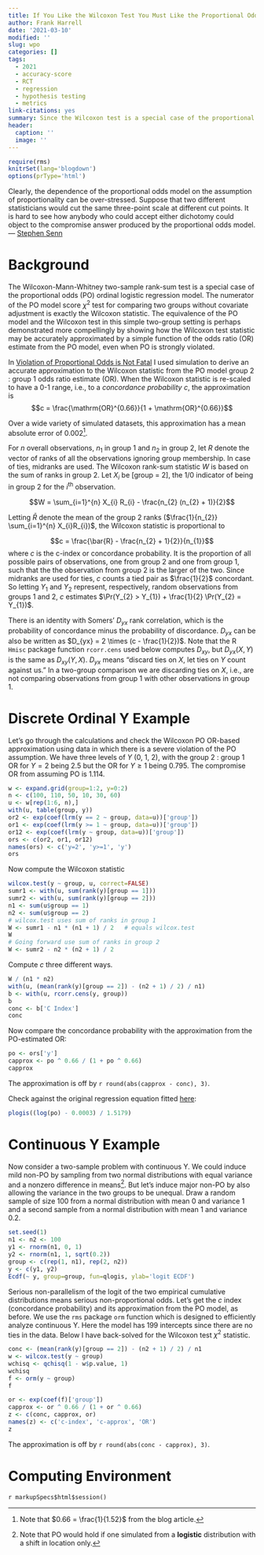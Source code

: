 ```yaml
---
title: If You Like the Wilcoxon Test You Must Like the Proportional Odds Model
author: Frank Harrell
date: '2021-03-10'
modified: ''
slug: wpo
categories: []
tags:
  - 2021
  - accuracy-score
  - RCT
  - regression
  - hypothesis testing
  - metrics
link-citations: yes
summary: Since the Wilcoxon test is a special case of the proportional odds (PO) model, if one likes the Wilcoxon test, one must like the PO model.  This is made more convincing by showing examples of how one may accurately compute the Wilcoxon statistic from the PO model's odds ratio.
header:
  caption: ''
  image: ''
---
```


```r
require(rms)
knitrSet(lang='blogdown')
options(prType='html')
```

<p class="rquote">Clearly, the dependence of the proportional odds model on the assumption of proportionality can be over-stressed.  Suppose that two different statisticians would cut the same three-point scale at different cut points. It is hard to see how anybody who could accept either dichotomy could object to the compromise answer produced by the proportional odds model. — <a href="https://onlinelibrary.wiley.com/doi/abs/10.1002/sim.3603">Stephen Senn</a>
</p>

# Background 

The Wilcoxon-Mann-Whitney two-sample rank-sum test is a special case of the proportional odds (PO) ordinal logistic regression model.  The numerator of the PO model score $\chi^2$ test for comparing two groups without covariate adjustment is exactly the Wilcoxon statistic.  The equivalence of the PO model and the Wilcoxon test in this simple two-group setting is perhaps demonstrated more compellingly by showing how the Wilcoxon test statistic may be accurately approximated by a simple function of the odds ratio (OR) estimate from the PO model, even when PO is strongly violated.

In [Violation of Proportional Odds is Not Fatal](https://www.fharrell.com/post/po) I used simulation to derive an accurate approximation to the Wilcoxon statistic from the PO model group 2 : group 1 odds ratio estimate (OR).  When the Wilcoxon statistic is re-scaled to have a 0-1 range, i.e., to a *concordance probability* $c$, the approximation is $$c = \frac{\mathrm{OR}^{0.66}}{1 + \mathrm{OR}^{0.66}}$$

Over a wide variety of simulated datasets, this approximation has a mean absolute error of 0.002^[Note that $0.66 = \frac{1}{1.52}$ from the blog article.].

For $n$ overall observations, $n_1$ in group 1 and $n_2$ in group 2, let $R$ denote the vector of ranks of all the observations ignoring group membership.  In case of ties, midranks are used.
The Wilcoxon rank-sum statistic $W$ is based on the sum of ranks in group 2.  Let $X_{i}$ be [group = 2], the 1/0 indicator of being in group 2 for the $i^{\mathrm{th}}$ observation.

$$W = \sum_{i=1}^{n} X_{i} R_{i} - \frac{n_{2} (n_{2} + 1)}{2}$$

Letting $\bar{R}$ denote the mean of the group 2 ranks ($\frac{1}{n_{2}} \sum_{i=1}^{n} X_{i}R_{i})$, the Wilcoxon statistic is proportional to

$$c = \frac{\bar{R} - \frac{n_{2} + 1}{2}}{n_{1}}$$
where $c$ is the c-index or concordance probability.  It is the proportion of all possible pairs of observations, one from group 2 and one from group 1, such that the the observation from group 2 is the larger of the two.  Since midranks are used for ties, $c$ counts a tied pair as $\frac{1}{2}$ concordant.  So letting $Y_{1}$ and $Y_{2}$ represent, respectively, random observations from groups 1 and 2, $c$ estimates $\Pr(Y_{2} > Y_{1}) + \frac{1}{2} \Pr(Y_{2} = Y_{1})$. 

There is an identity with Somers' $D_{yx}$ rank correlation, which is the probability of concordance minus the probability of discordance.  $D_{yx}$ can be also be written as $D_{yx} = 2 \times (c - \frac{1}{2})$.  Note that the R `Hmisc` package function `rcorr.cens` used below computes $D_{xy}$, but $D_{yx}(X, Y)$ is the same as $D_{xy}(Y, X)$.  $D_{yx}$ means "discard ties on $X$, let ties on $Y$ count against us."  In a two-group comparison we are discarding ties on $X$, i.e., are not comparing observations from group 1 with other observations in group 1.

# Discrete Ordinal Y Example

Let's go through the calculations and check the Wilcoxon PO OR-based approximation using data in which there is a severe violation of the PO assumption.  We have three levels of $Y$ (0, 1, 2), with the group 2 : group 1 OR for $Y=2$ being 2.5 but the OR for $Y \geq 1$ being 0.795.  The compromise OR from assuming PO is 1.114.

```r
w <- expand.grid(group=1:2, y=0:2)
n <- c(100, 110, 50, 10, 30, 60)
u <- w[rep(1:6, n),]
with(u, table(group, y))
or2 <- exp(coef(lrm(y == 2 ~ group, data=u))['group'])
or1 <- exp(coef(lrm(y >= 1 ~ group, data=u))['group'])
or12 <- exp(coef(lrm(y ~ group, data=u))['group'])
ors <- c(or2, or1, or12)
names(ors) <- c('y=2', 'y>=1', 'y')
ors
```

Now compute the Wilcoxon statistic

```r
wilcox.test(y ~ group, u, correct=FALSE)
sumr1 <- with(u, sum(rank(y)[group == 1]))
sumr2 <- with(u, sum(rank(y)[group == 2]))
n1 <- sum(u$group == 1)
n2 <- sum(u$group == 2)
# wilcox.test uses sum of ranks in group 1
W <- sumr1 - n1 * (n1 + 1) / 2   # equals wilcox.test
W
# Going forward use sum of ranks in group 2
W <- sumr2 - n2 * (n2 + 1) / 2
```

Compute $c$ three different ways.

```r
W / (n1 * n2)
with(u, (mean(rank(y)[group == 2]) - (n2 + 1) / 2) / n1)
b <- with(u, rcorr.cens(y, group))
b
conc <- b['C Index']
conc
```

Now compare the concordance probability with the approximation from the PO-estimated OR:

```r
po <- ors['y']
capprox <- po ^ 0.66 / (1 + po ^ 0.66)
capprox
```

The approximation is off by `r round(abs(capprox - conc), 3)`.

Check against the original regression equation fitted [here](https://fharrell.com/post/po):

```r
plogis((log(po) - 0.0003) / 1.5179)
```

# Continuous Y Example

Now consider a two-sample problem with continuous Y.  We could induce mild non-PO by sampling from two normal distributions with equal variance and a nonzero difference in means^[Note that PO would hold if one simulated from a **logistic** distribution with a shift in location only.].  But let's induce major non-PO by also allowing the variance in the two groups to be unequal.  Draw a random sample of size 100 from a normal distribution with mean 0 and variance 1 and a second sample from a normal distribution with mean 1 and variance 0.2.

```r
set.seed(1)
n1 <- n2 <- 100
y1 <- rnorm(n1, 0, 1)
y2 <- rnorm(n1, 1, sqrt(0.2))
group <- c(rep(1, n1), rep(2, n2))
y <- c(y1, y2)
Ecdf(~ y, group=group, fun=qlogis, ylab='logit ECDF')
```

Serious non-parallelism of the logit of the two empirical cumulative distributions means serious non-proportional odds.  Let's get the $c$ index (concordance probability) and its approximation from the PO model, as before.  We use the `rms` package `orm` function which is designed to efficiently analyze continuous Y.  Here the model has 199 intercepts since there are no ties in the data.  Below I have back-solved for the Wilcoxon test $\chi^2$ statistic.

```r
conc <- (mean(rank(y)[group == 2]) - (n2 + 1) / 2) / n1
w <- wilcox.test(y ~ group)
wchisq <- qchisq(1 - w$p.value, 1)
wchisq
f <- orm(y ~ group)
f
```

```r
or <- exp(coef(f)['group'])
capprox <- or ^ 0.66 / (1 + or ^ 0.66)
z <- c(conc, capprox, or)
names(z) <- c('c-index', 'c-approx', 'OR')
z
```

The approximation is off by `r round(abs(conc - capprox), 3)`.

# Computing Environment

`r markupSpecs$html$session()`
